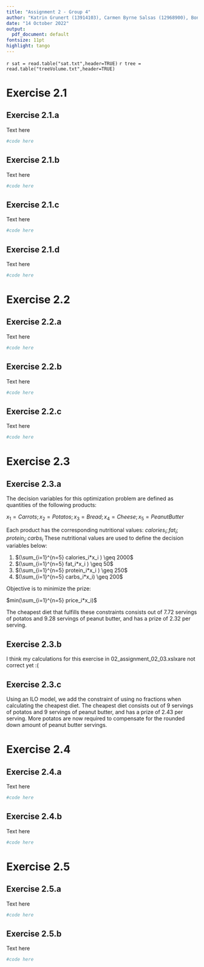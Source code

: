 ```yaml
---
title: "Assignment 2 - Group 4"
author: "Katrin Grunert (13914103), Carmen Byrne Salsas (12968900), Bono Lardinois (11713364)"
date: "14 October 2022"
output:
  pdf_document: default
fontsize: 11pt
highlight: tango
---
```


`r sat = read.table("sat.txt",header=TRUE)`
`r tree = read.table("treeVolume.txt",header=TRUE)`

# Exercise 2.1

## Exercise 2.1.a

Text here

```r
#code here
```

## Exercise 2.1.b

Text here

```r
#code here
```

## Exercise 2.1.c

Text here

```r
#code here
```
## Exercise 2.1.d

Text here

```r
#code here
```

# Exercise 2.2
## Exercise 2.2.a

Text here
```r
#code here
```

## Exercise 2.2.b

Text here

```r
#code here
```

## Exercise 2.2.c

Text here

```r
#code here
```


# Exercise 2.3
## Exercise 2.3.a

The decision variables for this optimization problem are defined as quantities of the following products:

$x_1 = Carrots; x_2 = Potatos; x_3 = Bread; x_4 = Cheese; x_5 = PeanutButter$

Each product has the corresponding nutritional values: $calories_i; fat_i; protein_i; carbs_i$
These nutritional values are used to define the decision variables below:

1. $(\sum_{i=1}^{n=5} calories_i*x_i ) \geq 2000$
1. $(\sum_{i=1}^{n=5} fat_i*x_i )  \geq 50$
1. $(\sum_{i=1}^{n=5} protein_i*x_i )  \geq 250$
1. $(\sum_{i=1}^{n=5} carbs_i*x_i)  \geq 200$


Objective is to minimize the prize:

$min(\sum_{i=1}^{n=5} price_i*x_i)$

The cheapest diet that fulfills these constraints consists out of $7.72$ servings of potatos and $9.28$ servings of peanut butter, and has a prize of $2.32$ per serving.


## Exercise 2.3.b

I think my calculations for this exercise in 02_assignment_02_03.xslxare not correct yet :(


## Exercise 2.3.c

Using an ILO model, we add the constraint of using no fractions when calculating the cheapest diet.
The cheapest diet consists out of $9$ servings of potatos and $9$ servings of peanut butter, and has a prize of $2.43$ per serving. More potatos are now required to compensate for the rounded down amount of peanut butter servings.

# Exercise 2.4
## Exercise 2.4.a

Text here

```r
#code here
```

## Exercise 2.4.b

Text here

```r
#code here
```

# Exercise 2.5
## Exercise 2.5.a

Text here

```r
#code here
```

## Exercise 2.5.b

Text here

```r
#code here
```
